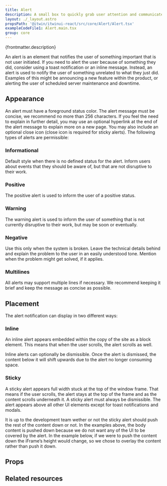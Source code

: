 ```yaml
---
title: Alert
description: A small box to quickly grab user attention and communicate a brief message
layout: ./_layout.astro
propsPath: '@itwin/itwinui-react/src/core/Alert/Alert.tsx'
exampleCodeFile1: Alert.main.tsx
group: core
---
```



<p>{frontmatter.description}</p>

<LiveExample src={frontmatter.exampleCodeFile1} />

An alert is an element that notifies the user of something important that is not user initiated. If you need to alert the user because of something they did, consider using a toast notification or an inline message. Instead, an alert is used to notify the user of something unrelated to what they just did. Examples of this might be announcing a new feature within the product, or alerting the user of scheduled server maintenance and downtime.

## Appearance

An alert must have a foreground status color. The alert message must be concise, we recommend no more than 256 characters. If you feel the need to explain in further detail, you may use an optional hyperlink at the end of the alert message to explain more on a new page. You may also include an optional close icon (close icon is required for sticky alerts). The following types of alerts are permissible:

### Informational

Default style when there is no defined status for the alert. Inform users about events that they should be aware of, but that are not disruptive to their work.

### Positive

The positive alert is used to inform the user of a positive status.

### Warning

The warning alert is used to inform the user of something that is not currently disruptive to their work, but may be soon or eventually.

### Negative

Use this only when the system is broken. Leave the technical details behind and explain the problem to the user in an easily understood tone. Mention when the problem might get solved, if it applies.

### Multilines

All alerts may support multiple lines if necessary. We recommend keeping it brief and keep the message as concise as possible.

## Placement

The alert notification can display in two different ways:

### Inline

An inline alert appears embedded within the copy of the site as a block element. This means that when the user scrolls, the alert scrolls as well.

Inline alerts can optionally be dismissible. Once the alert is dismissed, the content below it will shift upwards due to the alert no longer consuming space.

### Sticky

A sticky alert appears full width stuck at the top of the window frame. That means if the user scrolls, the alert stays at the top of the frame and as the content scrolls underneath it. A sticky alert must always be dismissible. The alert appears above all other UI elements except for toast notifications and modals.

It is up to the development team wether or not the sticky alert should push the rest of the content down or not. In the examples above, the body content is pushed down because we do not want any of the UI to be covered by the alert. In the example below, if we were to push the content down the iFrame’s height would change, so we chose to overlay the content rather than push it down.

## Props

<PropsTable path={frontmatter.propsPath} />

## Related resources

